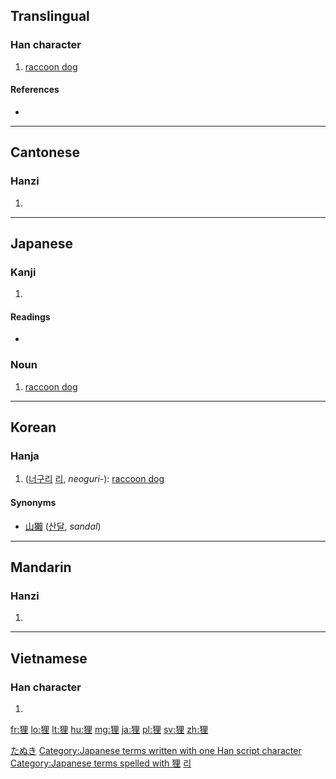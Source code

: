 {{also|貍}}
==Translingual==

===Han character===
{{Han char|rn=94|rad=犬|as=07|sn=10|four=4621<sub>4</sub>|canj=大竹田土 (KHWG)}}

# [[raccoon dog]]

====References====
* {{Han ref|kx=0711.290|dkj=20427|dj=1123.270|hdz=21348.110|uh=72F8|ud=29432|bh=AF57|bd=44887}}

----

==Cantonese==

===Hanzi===
{{yue-hanzi|jyut=lei4|y=lei4}}

# {{defn|lang=yue|sort=犬07}}

----

==Japanese==

===Kanji===
{{ja-kanji|grade=|rs=犬07}}

# {{defn|lang=ja|sort=犬07}}

====Readings====
* {{ja-readings|on=[[り]] (ri)|kun=[[たぬき]] (tanuki)}}

===Noun===
{{ja-noun|k|hira=たぬき|rom=tanuki}} 

# {{ja-def|タヌキ}} [[raccoon dog]]

[[Category:ja:Mammals|たぬき]]
[[Category:Japanese terms written with one Han script character]]
[[Category:Japanese terms spelled with 狸]]
----

==Korean==

===Hanja===
{{ko-hanja|hangeul=[[리]]>[[이]]|eumhun=|rv=ri>i|mr=ri>i|y=li>i}}

# ([[너구리]] [[리]], ''neoguri-''): [[raccoon dog]]

====Synonyms====
* [[山獺]] ([[산달]], ''sandal'')

[[Category:Hanja readings|리]]

----

==Mandarin==

===Hanzi===
{{cmn-hanzi|pin=[[lí]] ([[li2]])|wg=li<sup>2</sup>}}

# {{defn|lang=cmn|sort=犬07}}

----

==Vietnamese==

===Han character===
{{vi-hantu|[[li]]|rs=犬07}}

# {{defn|lang=vi|sort=犬07}}

[[fr:狸]]
[[lo:狸]]
[[lt:狸]]
[[hu:狸]]
[[mg:狸]]
[[ja:狸]]
[[pl:狸]]
[[sv:狸]]
[[zh:狸]]
